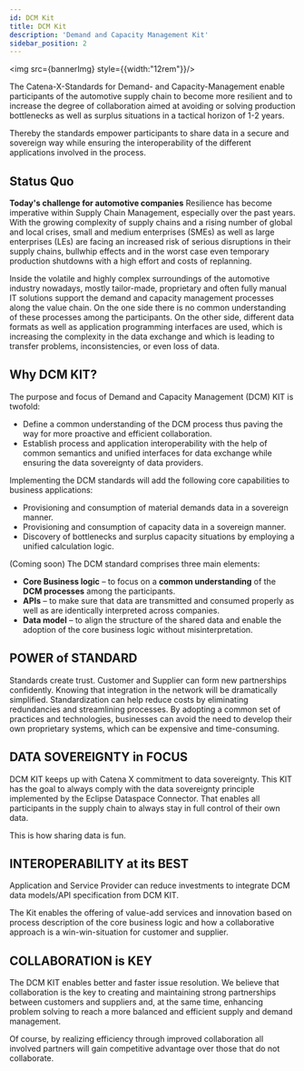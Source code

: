 ```yaml
---
id: DCM Kit
title: DCM Kit
description: 'Demand and Capacity Management Kit'
sidebar_position: 2
---
```



<img src={bannerImg} style={{width:"12rem"}}/>

The Catena-X-Standards for Demand- and Capacity-Management enable participants of the automotive supply chain to become more resilient and to increase the degree of collaboration aimed at avoiding or solving production bottlenecks as well as surplus situations in a tactical horizon of 1-2 years.

Thereby the standards empower participants to share data in a secure and sovereign way while ensuring the interoperability of the different applications involved in the process. 
 
## Status Quo

**Today's challenge for automotive companies**
Resilience has become imperative within Supply Chain Management, especially over the past years. With the growing complexity of supply chains and a rising number of global and local crises, small and medium enterprises (SMEs) as well as large enterprises (LEs) are facing an increased risk of serious disruptions in their supply chains, bullwhip effects and in the worst case even temporary production shutdowns with a high effort and costs of replanning.
 
Inside the volatile and highly complex surroundings of the automotive industry nowadays, mostly tailor-made, proprietary and often fully manual IT solutions support the demand and capacity management processes along the value chain. On the one side there is no common understanding of these processes among the participants. On the other side, different data formats as well as application programming interfaces are used, which is increasing the complexity in the data exchange and which is leading to transfer problems, inconsistencies, or even loss of data.

## Why DCM KIT?

The purpose and focus of Demand and Capacity Management (DCM) KIT is twofold: 
- Define a common understanding of the DCM process thus paving the way for more proactive and efficient collaboration.
- Establish process and application interoperability with the help of common semantics and unified interfaces for data exchange while ensuring the data sovereignty of data providers.
 
Implementing the DCM standards will add the following core capabilities to business applications:
- Provisioning and consumption of material demands data in a sovereign manner.
- Provisioning and consumption of capacity data in a sovereign manner.
- Discovery of bottlenecks and surplus capacity situations by employing a unified calculation logic.
 
(Coming soon) The DCM standard comprises three main elements: 
- **Core Business logic** – to focus on a **common understanding** of the **DCM processes** among the participants.
- **APIs** – to make sure that data are transmitted and consumed properly as well as are identically interpreted across companies. 
- **Data model** – to align the structure of the shared data and enable the adoption of the core business logic without misinterpretation.

<!-- ![Power of standards icon](../../../static/icons/Icon_Licence_V3.svg) -->
## <LicenceV3 width="4rem" /> POWER of STANDARD

Standards create trust. Customer and Supplier can form new partnerships confidently. Knowing that integration in the network will be dramatically simplified. Standardization can help reduce costs by eliminating redundancies and streamlining processes. By adopting a common set of practices and technologies, businesses can avoid the need to develop their own proprietary systems, which can be expensive and time-consuming.

<!-- ![Data Souvereignity icon](../../../static/icons/Icon_Easy_to_use_V3.svg) -->

## <EasyToUseV3 width="4rem"/> DATA SOVEREIGNTY in FOCUS

DCM KIT keeps up with Catena X commitment to data sovereignty. This KIT has the goal to always comply with the data sovereignty principle implemented by the Eclipse Dataspace Connector. That enables all participants in the supply chain  to always stay in full control of their own data.  

This is how sharing data is fun.

<!-- ![Interoperability at its best icon](../../../static/icons/Icon_Open_Source_V3.svg) -->

## <OpenSourceV3 width="4rem"/> INTEROPERABILITY at its BEST

Application and Service Provider can reduce investments to integrate DCM data models/API specification from DCM KIT.

The Kit enables the offering of value-add services and innovation based on process description of the core business logic and how a collaborative approach is a win-win-situation for customer and supplier.

<!-- ![Collaboration is key icon](../../../static/icons/Icon_Adoption_V2.svg) -->

## <AdoptionV2 width="4rem"/> COLLABORATION is KEY

The DCM KIT enables better and faster issue resolution. We believe that collaboration is the key to creating and maintaining strong partnerships between customers and suppliers and, at the same time, enhancing problem solving to reach a more balanced and efficient supply and demand management.

Of course, by realizing efficiency through improved collaboration all involved partners will gain competitive advantage over those that do not collaborate.
